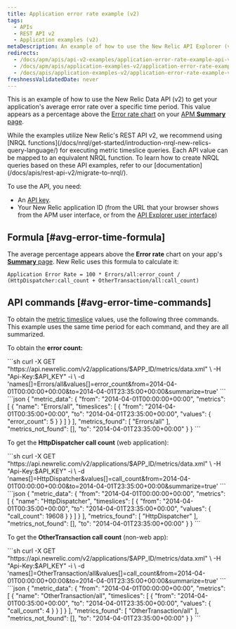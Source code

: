 ```yaml
---
title: Application error rate example (v2)
tags:
  - APIs
  - REST API v2
  - Application examples (v2)
metaDescription: An example of how to use the New Relic API Explorer (v2) to get your app's average error rate percentage over a specific time period.
redirects:
  - /docs/apm/apis/api-v2-examples/application-error-rate-example-api-v2
  - /docs/apm/apis/application-examples-v2/application-error-rate-example-api-v2
  - /docs/apis/application-examples-v2/application-error-rate-example-v2
freshnessValidatedDate: never
---
```


This is an example of how to use the New Relic Data API (v2) to get your application's average error rate over a specific time period. This value appears as a percentage above the [Error rate chart](#avg-error-image) on your [APM <DNT>**Summary**</DNT> page](/docs/apm/applications-menu/monitoring/apm-overview-page).

<Callout variant="important">
While the examples utilize New Relic's REST API v2, we recommend using [NRQL functions](/docs/nrql/get-started/introduction-nrql-new-relics-query-language/) for executing metric timeslice queries. Each API value can be mapped to an equivalent NRQL function. To learn how to create NRQL queries based on these API examples, refer to our [documentation](/docs/apis/rest-api-v2/migrate-to-nrql/).
</Callout>

To use the API, you need:

* An [API key](/docs/apis/rest-api-v2/getting-started/introduction-new-relic-rest-api-v2#api_key).
* Your New Relic application ID (from the URL that your browser shows from the APM user interface, or from the [API Explorer user interface](/docs/apis/api-explorer-examples-metric-data#app_id))

## Formula [#avg-error-time-formula]

The average percentage appears above the <DNT>**Error rate**</DNT> chart on your app's [<DNT>**Summary**</DNT> page](/docs/apm/applications-menu/monitoring/apm-overview-page). New Relic uses this formula to calculate it:

```
Application Error Rate = 100 * Errors/all:error_count / (HttpDispatcher:call_count + OtherTransaction/all:call_count)
```

## API commands [#avg-error-time-commands]

To obtain the [metric timeslice](/docs/data-analysis/metrics/analyze-your-metrics/data-collection-metric-timeslice-event-data#timeslice-data) values, use the following three commands. This example uses the same time period for each command, and they are all summarized.

To obtain the <DNT>**error count:**</DNT>

<CollapserGroup>
  <Collapser title="Call to obtain error count">
    ```sh
    curl -X GET "https://api.newrelic.com/v2/applications/$APP_ID/metrics/data.xml" \
        -H "Api-Key:$API_KEY" -i \
        -d 'names[]=Errors/all&values[]=error_count&from=2014-04-01T00:00:00+00:00&to=2014-04-01T23:35:00+00:00&summarize=true'
    ```
  </Collapser>

  <Collapser title="Example output from error count call">
    ```json
    {
      "metric_data": {
        "from": "2014-04-01T00:00:00+00:00",
        "metrics": [
          {
            "name": "Errors/all",
            "timeslices": [
              {
                "from": "2014-04-01T00:35:00+00:00",
                "to": "2014-04-01T23:35:00+00:00",
                "values": {
                  "error_count": 5
                }
              }
            ]
          }
        ],
        "metrics_found": [
          "Errors/all"
        ],
        "metrics_not_found": [],
        "to": "2014-04-01T23:35:00+00:00"
      }
    }
    ```
  </Collapser>
</CollapserGroup>

To get the <DNT>**HttpDispatcher call count**</DNT> (web application):

<CollapserGroup>
  <Collapser title="Call to obtain HttpDispatcher call count">
    ```sh
    curl -X GET "https://api.newrelic.com/v2/applications/$APP_ID/metrics/data.xml" \
        -H "Api-Key:$API_KEY" -i \
        -d 'names[]=HttpDispatcher&values[]=call_count&from=2014-04-01T00:00:00+00:00&to=2014-04-01T23:35:00+00:00&summarize=true'
    ```
  </Collapser>

  <Collapser title="Example output from HttpDispatcher call count call">
    ```json
    {
      "metric_data": {
        "from": "2014-04-01T00:00:00+00:00",
        "metrics": [
          {
            "name": "HttpDispatcher",
            "timeslices": [
              {
                "from": "2014-04-01T00:35:00+00:00",
                "to": "2014-04-01T23:35:00+00:00",
                "values": {
                  "call_count": 19608
                }
              }
            ]
          }
        ],
        "metrics_found": [
          "HttpDispatcher"
        ],
        "metrics_not_found": [],
        "to": "2014-04-01T23:35:00+00:00"
      }
    }
    ```
  </Collapser>
</CollapserGroup>

To get the <DNT>**OtherTransaction call count**</DNT> (non-web app):

<CollapserGroup>
  <Collapser title="Call to obtain OtherTransaction call count">
    ```sh
    curl -X GET "https://api.newrelic.com/v2/applications/$APP_ID/metrics/data.xml" \
        -H "Api-Key:$API_KEY" -i \
        -d 'names[]=OtherTransaction/all&values[]=call_count&from=2014-04-01T00:00:00+00:00&to=2014-04-01T23:35:00+00:00&summarize=true'
    ```
  </Collapser>

  <Collapser title="Example output from OtherTransaction call count call">
    ```json
    {
      "metric_data": {
        "from": "2014-04-01T00:00:00+00:00",
        "metrics": [
          {
            "name": "OtherTransaction/all",
            "timeslices": [
              {
                "from": "2014-04-01T00:35:00+00:00",
                "to": "2014-04-01T23:35:00+00:00",
                "values": {
                  "call_count": 4
                }
              }
            ]
          }
        ],
        "metrics_found": [
          "OtherTransaction/all"
        ],
        "metrics_not_found": [],
        "to": "2014-04-01T23:35:00+00:00"
      }
    }
    ```
  </Collapser>
</CollapserGroup>
